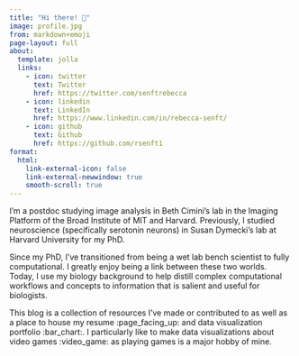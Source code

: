 ```yaml
---
title: "Hi there! 👋"
image: profile.jpg
from: markdown+emoji
page-layout: full
about:
  template: jolla
  links:
    - icon: twitter
      text: Twitter
      href: https://twitter.com/senftrebecca
    - icon: linkedin
      text: LinkedIn
      href: https://www.linkedin.com/in/rebecca-senft/
    - icon: github
      text: Github
      href: https://github.com/rsenft1
format: 
  html:
    link-external-icon: false
    link-external-newwindow: true
    smooth-scroll: true
---
```


::: {.leftp}
I'm a postdoc studying image analysis in Beth Cimini's lab in the Imaging Platform of the Broad Institute of MIT and Harvard. Previously, I studied neuroscience (specifically serotonin neurons) in Susan Dymecki's lab at Harvard University for my PhD.

Since my PhD, I've transitioned from being a wet lab bench scientist to fully computational. I greatly enjoy being a link between these two worlds. Today, I use my biology background to help distill complex computational workflows and concepts to information that is salient and useful for biologists.

This blog is a collection of resources I've made or contributed to as well as a place to house my resume :page_facing_up: and data visualization portfolio :bar_chart:. I particularly like to make data visualizations about video games :video_game: as playing games is a major hobby of mine.
:::
